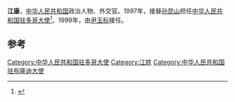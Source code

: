 '''江康'''，[[中华人民共和国|中华人民共和国]]政治人物、外交官。1997年，接替[[孙昆山|孙昆山]]担任[[中国驻多哥大使列表|中华人民共和国驻多哥大使]]<ref>{{cite web|author=中华人民共和国外交部|title=中国驻多哥共和国历任大使|url=http://www.mfa.gov.cn/chn/pds/ziliao/wjrw/2167/2170/t9182.htm|publisher=中华人民共和国外交部|accessdate=2012-03-03|archive-date=2012-08-05|archive-url=https://archive.is/20120805180343/http://www.mfa.gov.cn/chn/pds/ziliao/wjrw/2167/2170/t9182.htm|dead-url=no}}</ref>。1999年，由[[尹玉标|尹玉标]]接任。

== 参考 ==
{{reflist}}
{{start box}}
{{s-dip}}
{{succession box|[[王建邦|王建邦]]|[[張龍寶|張龍寶]]|[[中國駐布隆迪大使列表|中華人民共和國駐布隆迪大使]]|1991年12月－1995年8月}}
{{succession box|[[孙昆山|孙昆山]]|[[尹玉标|尹玉标]]|[[中国驻多哥大使列表|中华人民共和国驻多哥大使]]|1997年11月-1999年12月}}
{{end box}}
{{中国政治人物小作品}}

[[Category:中华人民共和国驻多哥大使|Category:中华人民共和国驻多哥大使]]
[[Category:江姓|Category:江姓]]
[[Category:中华人民共和国驻布隆迪大使|Category:中华人民共和国驻布隆迪大使]]